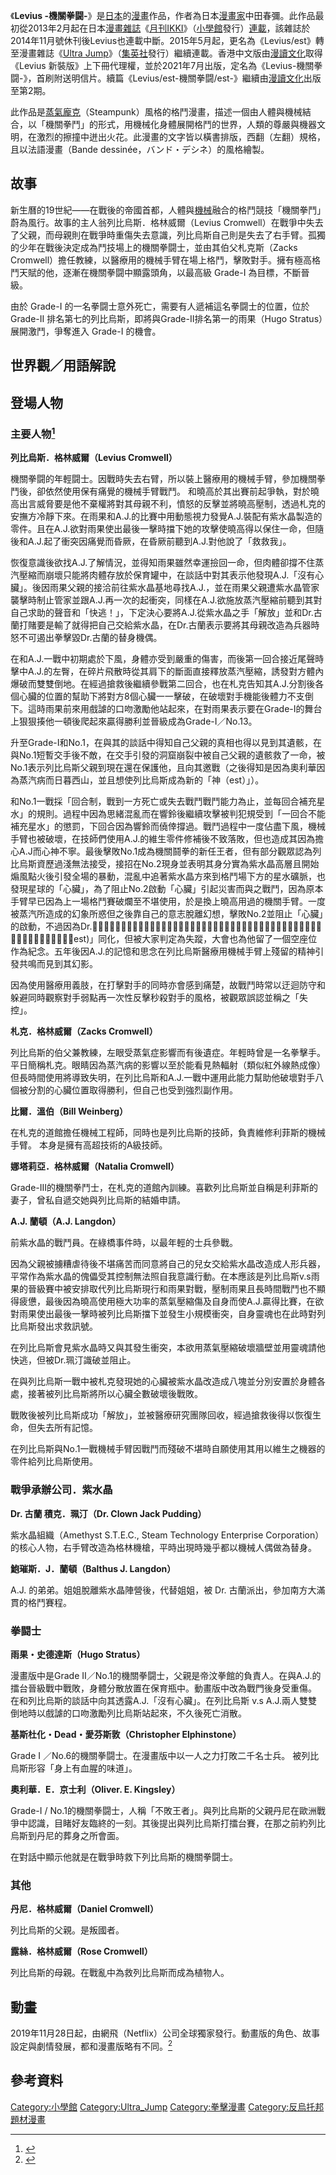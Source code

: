 {{多個問題|
{{Citecheck|time=2022-02-01T06:26:36+00:00}}
{{Refimprove|time=2022-02-01T06:26:36+00:00}}
{{In-universe|time=2021-05-02T14:18:24+00:00}}
}}
{{Infobox animanga/Headerofja
|標題= Levius -機關拳闘-
|圖像= Levius -機關拳闘- 新裝版 上.png
|說明= 新裝版上冊封面（香港中文版）
|日文名稱= Levius -レビウス-
|英文名稱= 
|假名= 
|羅馬字= 
|類型= [[蒸汽朋克|蒸汽朋克]]、{{link-ja|格鬥漫畫|格闘漫画}}
}}
{{Infobox animanga/name
|original= 
|official= 
|formal= {{flagicon|HKG}} Levius -機關拳闘-<br/>列比烏斯（動畫版）
}}
{{Infobox animanga/Manga
|標題= Levius -機關拳闘-
|作者= 中田春彌
|作畫= 
|出版社= {{flagicon|JPN}} [[小學館|小學館]]（舊版單行本）<br/>{{flagicon|JPN}} [[集英社|集英社]]（新裝版）<br/>{{Flagicon|HKG}} [[漫讀文化|漫讀文化]]（新裝版）
|連載雜誌= [[月刊IKKI|月刊IKKI]]
|label= IKKI COMIX（舊版單行本）<br/>YOUNG JUMP COMICS ULTRA（新裝版）
|發售日= 
|開始= 2013年2月號
|結束= 2014年11月號
|冊數= {{flagicon|JPN}} 全3冊（舊版單行本）<br/>{{flagicon|JPN}} 全2冊（新裝版）<br/>{{Flagicon|HKG}} 全2冊（新裝版）
|話數= 全18話（舊版單行本）<br/>全20話（新裝版，包含新繪內容）
|其他=
}}
{{Infobox animanga/Manga
|標題= Levius/est
|作者= 中田春彌
|作畫= 
|出版社= {{flagicon|JPN}} 全10冊[[集英社|集英社]]<br/>{{Flagicon|HKG}} 1-2冊[[漫讀文化|漫讀文化]]
|連載雜誌= [[Ultra_Jump|Ultra Jump]]
|label= YOUNG JUMP COMICS ULTRA
|發售日= 
|開始= 2015年5月號
|結束= 2021年7月號
|冊數= {{flagicon|JPN}} 全10冊
|話數= 全62話
|其他=
}}
{{Infobox animanga/OVA
| ONA = 1
|標題=列比烏斯
|原作= 中田春彌
|總導演=瀬下寛之
|監督= 井手恵介
|系列構成= 瀬古浩司
|劇本= 猪原健太、瀬古浩司
|人物原案= 
|人物設定= 森山佑樹
|機械設定= 
|音樂= 菅野祐悟
|音樂製作= 
|動畫製作= Polygon Pictures
|製作= Polygon Pictures
|代理發行= 
|播放電視台= 
|其他電視台= 
|開始= 2019年11月28日
|結束=
|網路= [[Netflix|Netflix]]
|話數= 全12話
|其他= 
|版權= 
}}
{{Infobox animanga/Footerofja}}

《'''Levius -機關拳闘-'''》是[[日本|日本]]的[[漫畫|漫畫]]作品，作者為日本[[漫畫家|漫畫家]]中田春彌。此作品最初從2013年2月起在日本[[漫畫雜誌|漫畫雜誌]]《[[月刊IKKI|月刊IKKI]]》（[[小學館|小學館]]發行）[[連環漫画|連載]]，該雜誌於2014年11月號休刊後Levius也連載中斷。2015年5月起，更名為《Levius/est》轉至漫畫雜誌《[[Ultra_Jump|Ultra Jump]]》（[[集英社|集英社]]發行）繼續連載。香港中文版由[[漫讀文化|漫讀文化]]取得《Levius 新裝版》上下冊代理權，並於2021年7月出版，定名為《Levius-機關拳闘-》，首刷附送明信片。續篇《Levius/est-機關拳闘/est-》繼續由[[漫讀文化|漫讀文化]]出版至第2期。

此作品是[[蒸氣龐克|蒸氣龐克]]（Steampunk）風格的格鬥漫畫，描述一個由人體與機械結合，以「機關拳鬥」的形式，用機械化身體展開格鬥的世界，人類的尊嚴與機器文明，在激烈的擦撞中迸出火花。此漫畫的文字皆以橫書排版，西翻（左翻）規格，且以法語漫畫（Bande dessinée，バンド・デシネ）的風格繪製。

== 故事 ==
新生曆的19世紀——在戰後的帝國首都，人體與[[機械|機械]]融合的格鬥競技「機關拳鬥」蔚為風行。故事的主人翁列比烏斯．格林威爾（Levius Cromwell）在戰爭中失去了父親，而母親則在戰爭時重傷失去意識，列比烏斯自己則是失去了右手臂。孤獨的少年在戰後決定成為鬥技場上的機關拳闘士，並由其伯父札克斯（Zacks Cromwell）擔任教練，以醫療用的機械手臂在場上格鬥，擊敗對手。擁有極高格鬥天賦的他，逐漸在機關拳闘中顯露頭角，以最高級 Grade-I 為目標，不斷晉級。

由於 Grade-I 的一名拳闘士意外死亡，需要有人遞補這名拳闘士的位置，位於 Grade-II 排名第七的列比烏斯，即將與Grade-II排名第一的雨果（Hugo Stratus）展開激鬥，爭奪進入 Grade-I 的機會。

== 世界觀／用語解說 ==

== 登場人物 ==

=== 主要人物<ref>{{Cite web|title=Levius Wiki|url=https://levius.fandom.com/wiki/Levius/est_(manga)|accessdate=2021-04-04|author=FANDOM Anime Community|date=2019-08-11|publisher=FANDOM|language=en|archive-date=2022-02-14|archive-url=https://web.archive.org/web/20220214113943/https://levius.fandom.com/wiki/Levius/est_(manga)}}</ref> ===
'''列比烏斯．格林威爾（Levius Cromwell）'''

機關拳闘的年輕闘士。因戰時失去右臂，所以裝上醫療用的機械手臂，參加機關拳鬥後，卻依然使用保有痛覺的機械手臂戰鬥。
和曉高於其出賽前起爭執，對於曉高出言威脅要是他不棄權將對其母親不利，憤怒的反擊並將曉高壓制，透過札克的安撫方冷靜下來。在雨果和A.J.的比賽中用動態視力發覺A.J.裝配有紫水晶製造的零件。且在A.J.欲對雨果使出最後一擊時擋下她的攻擊使曉高得以保住一命，但隨後和A.J.起了衝突因痛覺而昏厥，在昏厥前聽到A.J.對他說了「救救我」。

恢復意識後欲找A.J.了解情況，並得知雨果雖然幸運撿回一命，但肉體卻撐不住蒸汽壓縮而崩壞只能將肉體存放於保育罐中，在談話中對其表示他發現A.J.「沒有心臟」。後因雨果父親的接洽前往紫水晶基地尋找A.J.，並在雨果父親遭紫水晶管家襲擊時制止管家並跟A.J.再一次的起衝突，同樣在A.J.欲施放蒸汽壓縮前聽到其對自己求助的聲音和「快逃！」，下定決心要將A.J.從紫水晶之手「解放」並和Dr.古蘭打賭要是輸了就得把自己交給紫水晶，在Dr.古蘭表示要將其母親改造為兵器時怒不可遏出拳擊毀Dr.古蘭的替身機偶。

在和A.J.一戰中初期處於下風，身體亦受到嚴重的傷害，而後第一回合接近尾聲時擊中A.J.的左臀，在碎片飛散時從其肩下的斷面直接釋放蒸汽壓縮，誘發對方體內爆破而雙雙倒地。在經過搶救後繼續參戰第二回合，也在札克告知其A.J.分割後各個心臟的位置的幫助下將對方8個心臟一一擊破，在破壞對手機能後體力不支倒下。這時雨果前來用戲謔的口吻激勵他站起來，在對雨果表示要在Grade-I的舞台上狠狠揍他一頓後爬起來贏得勝利並晉級成為Grade-I／No.13。

升至Grade-I和No.1，在與其的談話中得知自己父親的真相也得以見到其遺骸，在與No.1短暫交手後不敵，在交手引發的洞窟崩裂中被自己父親的遺骸救了一命，被No.1表示列比烏斯父親到現在還在保護他，且向其邀戰（之後得知是因為奧利華因為蒸汽病而日暮西山，並且想使列比烏斯成為新的「神（est）」）。

和No.1一戰採「回合制，戰到一方死亡或失去戰鬥戰鬥能力為止，並每回合補充星水」的規則。過程中因為思緒混亂而在響鈴後繼續攻擊被判犯規受到「一回合不能補充星水」的懲罰，下回合因為響鈴而僥倖撐過。戰鬥過程中一度佔盡下風，機械手臂也被破壞，在技師們使用A.J.的維生零件修補後不致落敗，但也造成其因為擔心A.J而心神不寧。最後擊敗No.1成為機關鬪拳的新任王者，但有部分觀眾認為列比烏斯資歷過淺無法接受，接招在No.2現身並表明其身分實為紫水晶高層且開始煽風點火後引發全場的暴動，混亂中追著紫水晶方來到格鬥場下方的星水礦脈，也發現星球的「心臟」，為了阻止No.2啟動「心臟」引起災害而與之戰鬥，因為原本手臂早已因為上一場格鬥賽破爛至不堪使用，於是換上曉高用過的機關手臂。一度被蒸汽所造成的幻象所惑但之後靠自己的意志脫離幻想，擊敗No.2並阻止「心臟」的啟動，不過因為Dr.𤧑汀自願被「心臟」所吸收而造成「心臟」啟動，為了阻止浩劫利菲斯獨自走向「心臟」，肉體消散而精神與「神（est)」同化，但被大家判定為失蹤，大會也為他留了一個空座位作為紀念。五年後因A.J.的記憶和思念在列比烏斯醫療用機械手臂上殘留的精神引發共鳴而見到其幻影。

因為使用醫療用義肢，在打擊對手的同時亦會感到痛楚，故戰鬥時常以迂迴防守和躲避同時觀察對手弱點再一次性反擊秒殺對手的風格，被觀眾誤認並稱之「失控」。


'''札克．格林威爾（Zacks Cromwell）'''

列比烏斯的伯父兼教練，左眼受蒸氣症影響而有後遺症。年輕時曾是一名拳擊手。平日簡稱札克。眼睛因為蒸汽病的影響以至於能看見熱輻射（類似紅外線熱成像）但長時間使用將導致失明，在列比烏斯和A.J.一戰中運用此能力幫助他破壞對手八個被分割的心臟位置取得勝利，但自己也受到強烈副作用。

'''比爾．溫伯（Bill Weinberg）'''

在札克的道館擔任機械工程師，同時也是列比烏斯的技師，負責維修利菲斯的機械手臂。
本身是擁有高超技術的A級技師。

'''娜塔莉亞．格林威爾（Natalia Cromwell）'''

Grade-III的機關拳鬥士，在札克的道館內訓練。喜歡列比烏斯並自稱是利菲斯的妻子，曾私自遞交她與列比烏斯的結婚申請。

'''A.J. 蘭頓（A.J. Langdon）'''

前紫水晶的戰鬥員。在綠橋事件時，以最年輕的士兵參戰。

因為父親被擄糟虐待後不堪痛苦而同意將自己的兒女交給紫水晶改造成人形兵器，平常作為紫水晶的傀儡受其控制無法照自我意識行動。在本應該是列比烏斯v.s雨果的晉級賽中被安排取代列比烏斯現行和雨果對戰，壓制雨果且長時間戰鬥也不顯得疲憊，最後因為曉高使用極大功率的蒸氣壓縮傷及自身而使A.J.贏得比賽，在欲對雨果使出最後一擊時被列比烏斯擋下並發生小規模衝突，自身靈魂也在此時對列比烏斯發出求救訊號。

在列比烏斯會見紫水晶時又與其發生衝突，本欲用蒸氣壓縮破壞牆壁並用靈魂請他快逃，但被Dr.珮汀識破並阻止。

在與列比烏斯一戰中被札克發現她的心臟被紫水晶改造成八塊並分別安置於身體各處，接著被列比烏斯將所以心臟全數破壞後戰敗。

戰敗後被列比烏斯成功「解放」，並被醫療研究團隊回收，經過搶救後得以恢復生命，但失去所有記憶。

在列比烏斯與No.1一戰機械手臂因戰鬥而殘破不堪時自願使用其用以維生之機器的零件給列比烏斯使用。

=== 戰爭承辦公司．紫水晶 ===
'''Dr. 古蘭 積克．珮汀（Dr. Clown Jack Pudding）'''

紫水晶組織（Amethyst S.T.E.C., Steam Technology Enterprise Corporation）的核心人物，右手臂改造為格林機槍，平時出現時幾乎都以機械人偶做為替身。

'''鮑璀斯．J．蘭頓（Balthus J. Langdon）'''

A.J. 的弟弟。姐姐脫離紫水晶陣營後，代替姐姐，被 Dr. 古蘭派出，參加南方大滿貫的格鬥賽程。

=== 拳闘士 ===
'''雨果・史德達斯（Hugo Stratus）'''

漫畫版中是Grade II／No.1的機關拳闘士，父親是帝汶拳館的負責人。在與A.J.的擂台晉級戰中戰敗，身體分散放置在保育瓶中。動畫版中改為戰門後身受重傷。
在和列比烏斯的談話中向其透露A.J.「沒有心臟」。在列比烏斯 v.s A.J.兩人雙雙倒地時以戲謔的口吻激勵列比烏斯站起來，不久後死亡消散。

'''基斯杜化・Dead・愛芬斯敦（Christopher Elphinstone）'''

Grade I ／No.6的機關拳闘士。在漫畫版中以一人之力打敗二千名士兵。
被列比烏斯形容「身上有血腥的味道」。

'''奧利華．E．京士利（Oliver. E. Kingsley）'''

Grade-I / No.1的機關拳闘士，人稱「不敗王者」。與列比烏斯的父親丹尼在歐洲戰爭中認識，目睹好友臨終的一刻。其後提出與列比烏斯打擂台賽，在那之前約列比烏斯到丹尼的葬身之所會面。

在對話中顯示他就是在戰爭時救下列比烏斯的機關拳闘士。

=== 其他 ===
'''丹尼．格林威爾（Daniel Cromwell）'''

列比烏斯的父親。是叛國者。

'''露絲．格林威爾（Rose Cromwell）'''

列比烏斯的母親。在戰亂中為救列比烏斯而成為植物人。

== 動畫 ==
2019年11月28日起，由網飛（Netflix）公司全球獨家發行。動畫版的角色、故事設定與劇情發展，都和漫畫版略有不同。<ref>{{Cite web|title=列比烏斯（Netflix影集）|url=https://www.netflix.com/tw/title/80156799|accessdate=2021-04-04|author=Netflix|date=2019-11-28}}</ref>

== 參考資料 ==

[[Category:小學館|Category:小學館]]
[[Category:Ultra_Jump|Category:Ultra_Jump]]
[[Category:拳擊漫畫|Category:拳擊漫畫]]
[[Category:反烏托邦題材漫畫|Category:反烏托邦題材漫畫]]